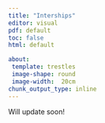 ```yaml
---
title: "Interships"
editor: visual
pdf: default
toc: false
html: default

about:
 template: trestles
 image-shape: round
 image-width:  20cm
chunk_output_type: inline
---
```


Will update soon!
